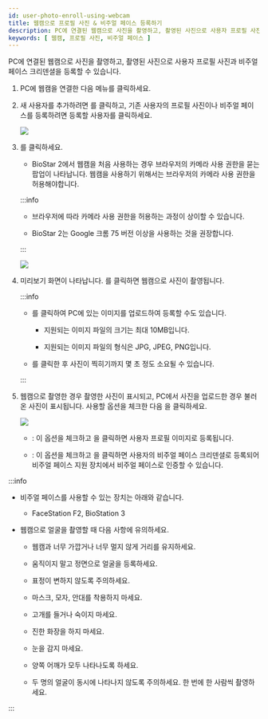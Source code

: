 ```yaml
---
id: user-photo-enroll-using-webcam
title: 웹캠으로 프로필 사진 & 비주얼 페이스 등록하기
description: PC에 연결된 웹캠으로 사진을 촬영하고, 촬영된 사진으로 사용자 프로필 사진과 비주얼 페이스 크리덴셜을 등록할 수 있습니다.
keywords: [ 웹캠, 프로필 사진, 비주얼 페이스 ]
---
```


PC에 연결된 웹캠으로 사진을 촬영하고, 촬영된 사진으로 사용자 프로필 사진과 비주얼 페이스 크리덴셜을 등록할 수 있습니다.

1. PC에 웹캠을 연결한 다음 <Cmd sid="common.gnb.user" /> 메뉴를 클릭하세요.

1. 새 사용자를 추가하려면 <Cmd sid="button.func.addUser" />를 클릭하고, 기존 사용자의 프로필 사진이나 비주얼 페이스를 등록하려면 등록할 사용자를 클릭하세요.

    <Image src='/img/biostar-295-add-photo.png' className='none' caption />

1. <Cmd sid="button.addPhoto" />를 클릭하세요.

    * BioStar 2에서 웹캠을 처음 사용하는 경우 브라우저의 카메라 사용 권한을 묻는 팝업이 나타납니다. 웹캠을 사용하기 위해서는 브라우저의 카메라 사용 권한을 허용해야합니다.

    :::info

    * 브라우저에 따라 카메라 사용 권한을 허용하는 과정이 상이할 수 있습니다.

    * BioStar 2는 Google 크롬 75 버전 이상을 사용하는 것을 권장합니다.

    :::

    <Image src='/img/biostar-295-add-photo-1.png' className='none' caption />

1. 미리보기 화면이 나타납니다. <Cmd sid="button.takePhoto" />를 클릭하면 웹캠으로 사진이 촬영됩니다.

    :::info

    * <Cmd sid="button.uploadPhoto" />를 클릭하여 PC에 있는 이미지를 업로드하여 등록할 수도 있습니다.

        * 지원되는 이미지 파일의 크기는 최대 10MB입니다.

        * 지원되는 이미지 파일의 형식은 JPG, JPEG, PNG입니다.

    * <Cmd sid="button.takePhoto" />를 클릭한 후 사진이 찍히기까지 몇 초 정도 소요될 수 있습니다.

    :::

1. 웹캠으로 촬영한 경우 촬영한 사진이 표시되고, PC에서 사진을 업로드한 경우 불러온 사진이 표시됩니다. 사용할 옵션을 체크한 다음 <Cmd sid="button.ok" />을 클릭하세요.

    <Image src='/img/biostar-295-add-photo-2.png' className='none' caption />

    * <Cmd sid="user.imageRegistration.useProfile" />: 이 옵션을 체크하고 <Cmd sid="button.ok" />을 클릭하면 사용자 프로필 이미지로 등록됩니다.

    * <Cmd sid="user.imageRegistration.useVisualFace" />: 이 옵션을 체크하고 <Cmd sid="button.ok" />을 클릭하면 사용자의 비주얼 페이스 크리덴셜로 등록되어 비주얼 페이스 지원 장치에서 비주얼 페이스로 인증할 수 있습니다.

:::info

* 비주얼 페이스를 사용할 수 있는 장치는 아래와 같습니다.

    * FaceStation F2, BioStation 3

* 웹캠으로 얼굴을 촬영할 때 다음 사항에 유의하세요.

    * 웹캠과 너무 가깝거나 너무 멀지 않게 거리를 유지하세요.

    * 움직이지 말고 정면으로 얼굴을 등록하세요.

    * 표정이 변하지 않도록 주의하세요.

    * 마스크, 모자, 안대를 착용하지 마세요.

    * 고개를 들거나 숙이지 마세요.

    * 진한 화장을 하지 마세요.

    * 눈을 감지 마세요.

    * 양쪽 어깨가 모두 나타나도록 하세요.

    * 두 명의 얼굴이 동시에 나타나지 않도록 주의하세요. 한 번에 한 사람씩 촬영하세요.

:::